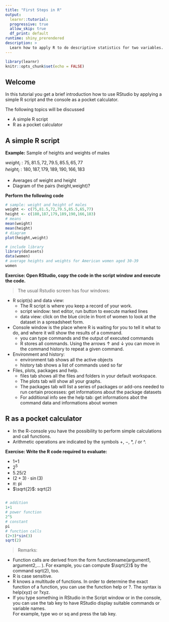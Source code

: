 ---
title: "First Steps in R"
output: 
  learnr::tutorial:
  progressive: true
  allow_skip: true
  df_print: default
runtime: shiny_prerendered
description: >
  Learn how to apply R to do descriptive statistics for two variables.
---

```{r setup, include=FALSE}
library(learnr)
knitr::opts_chunk$set(echo = FALSE)
```

## Welcome

In this tutorial you get a brief introduction how to use RStudio by applying a simple R script and the console as a pocket calculator.

The following topics will be discussed

* A simple R script  
* R as a pocket calculator

## A simple R script

**Example:** Sample of heights and weights of males

$weight_i: 75,81.5,72,79.5,85.5,65,77$\
$height_i: 180,187,179,189,190,166,183$

*   Averages of weight and height  
*   Diagram of the pairs (height,weight)?

**Perform the following code**

```{r my-first-script, exercise=TRUE}
# sample: weight and height of males
weight <- c(75,81.5,72,79.5,85.5,65,77)
height <- c(180,187,179,189,190,166,183)
# means
mean(weight)
mean(height)
# diagram
plot(height,weight)

# include library
library(datasets)
data(women)
# average heights and weights for American women aged 30-39
women
```

**Exercise: Open RStudio, copy the code in the script window and execute
the code.**

> The usual Rstudio screen has four windows:

*   R scipt(s) and data view:
    +   The R script is where you keep a record of your work.
    +   script window: text editor, run button to execute marked lines
    +   data view: click on the blue circle in front of women to look at
        the dataset in a spreadsheet form.
*   Console window is the place where R is waiting for you to tell it
    what to do, and where it will show the results of a command.
    +   you can type commands and the output of executed commands
    +   R stores all commands. Using the arrows $\uparrow$ and
        $\downarrow$ you can move in the command history to repeat a
        given command.
*   Environment and history:
    +   environment tab shows all the active objects
    +   history tab shows a list of commands used so far
*   Files, plots, packages and help.
    +   files tab shows all the files and folders in your default
        workspace.
    +   The plots tab will show all your graphs.
    +   The packages tab will list a series of packages or add-ons
        needed to run certain processes: get informations about the
        package datasets
    +   For additional info see the help tab: get informations abot the
        command data and informations about women

## R as a pocket calculator

*   In the R-console you have the possibility to perform simple
    calculations and call functions.
*   Arithmetic operations are indicated by the symbols $+$, $-$, $*$,
    $/$ or \^.

**Exercise: Write the R code required to evaluate:**

* 1+1  
* $2^5$   
* 5.25/2  
* $(2+3) \cdot \sin(3)$
* $\pi$: pi  
* $\sqrt{2}$: sqrt(2) 

```{r pocket-calculator, exercise=TRUE}

```

```{r pocket-calculator-solution}
# addition
1+1
# power function
2^5
# constant
pi
# function calls
(2+3)*sin(3)
sqrt(2)
```

> Remarks:

-   Function calls are derived from the form functionname(argument1,
    argument2,... ).
    For example, you can compute $\sqrt{2}$ by the command sqrt(2), too.
-   R is case sensitive.
-   R knows a multitude of functions. In order to determine the exact
    function of a function, you can use the function help or ?. The
    syntax is help(xyz) or ?xyz.
-   If you type something in RStudio in the Script window or in the
    console, you can use the tab key to have RStudio display suitable
    commands or variable names.  
    For example, type wo or sq and press the tab key.
